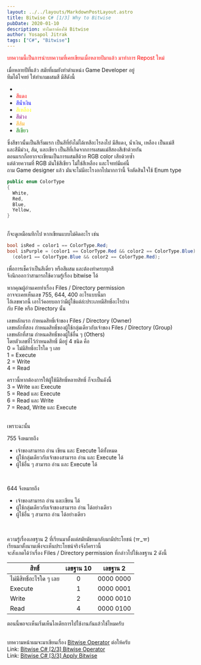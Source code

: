 ```yaml
---
layout: ../../layouts/MarkdownPostLayout.astro
title: Bitwise C# [1/3] Why to Bitwise
pubDate: 2020-01-10
description: ทำไมเราต้องใช้ Bitwise
author: Yosapol Jitrak
tags: ["C#", "Bitwise"]
---
```

<span style="color: red">บทความนี้เป็นการนำบทความที่เคยเขียนเมื่อหลายปีมาแล้ว มาทำการ Repost ใหม่</span><br />

เมื่อหลายปีที่แล้ว สมัยที่ผมยังทำตำแหน่ง Game Developer อยู่ <br />
ทีมได้โจทย์ ให้ทำเกมผสมสี มีสีดังนี้ <br />

- <span style="color:white">สีขาว</span>
- <span style="color:red">สีแดง</span>
- <span style="color:blue">สีน้ำเงิน</span>
- <span style="color:yellow">สีเหลือง</span>
- <span style="color:purple">สีม่วง</span>
- <span style="color:orange">สีส้ม</span>
- <span style="color:green">สีเขียว</span>

ซึ่งสีขาวนั้นเป็นสีเริ่มแรก เป็นสีที่ยังไม่ได้เทสีอะไรลงไป มีสีแดง, น้ำเงิน, เหลือง เป็นแม่สี <br />
และสีมีม่วง, ส้ม, และเขียว เป็นสีที่เกิดจากการผสมแม่สีสองสีเข้าด้วยกัน <br />
ตอนแรกก็อยากจะเขียนเป็นการผสมสีด้วย RGB color เสียด้วยซ้ำ <br />
แต่ด้วยความที่ RGB มันใช้สีเขียว ไม่ใช่สีเหลือง และโจทย์มีแค่นี้ <br />
ถาม Game designer แล้ว มันจะไม่มีอะไรงอกไปมากกว่านี้ จึงตัดสินใจใช้ Enum type <br />

```csharp
public enum ColorType
{
  White,
  Red,
  Blue,
  Yellow,
}
```

<br />
ก็จะดูเหมือนทึกไป หากเขียนแบบไม่คิดอะไร เช่น

```csharp
bool isRed = color1 == ColorType.Red;
bool isPurple = (color1 == ColorType.Red && color2 == ColorType.Blue) ||
  (color1 == ColorType.Blue && color2 == ColorType.Red);
```

เพื่อการเช็คว่าเป็นสีเดี่ยว หรือสีผสม และต้องทำครบทุกสี <br />
จึงนึกออกว่าสามารถใช้ความรู้เรื่อง bitwise ได้ <br />

หากคุณผู้อ่านเคยทำเรื่อง Files / Directory permission <br />
อาจจะเคยเห็นเลข 755, 644, 400 อะไรแบบนี้มา <br />
ไอ้เลขพวกนี้ เอาไว้คอยบอกว่ามีผู้ใช้แต่ล่ะประเภทมีสิทธิ์อะไรบ้าง <br />
กับ File หรือ Directory นั้น <br />

เลขหลักแรก กำหนดสิทธิ์เจ้าของ Files / Directory (Owner) <br />
เลขหลักที่สอง กำหนดสิทธิ์ของผู้ใช้กลุ่มเดียวกับเจ้าของ Files / Directory (Group) <br />
เลขหลักที่สาม กำหนดสิทธิ์ของผู้ใช้อื่น ๆ (Others) <br />
โดยตัวเลขที่ไว้กำหนดสิทธิ์ มีอยู่ 4 ชนิด คือ <br />
0 = ไม่มีสิทธิ์อะไรใด ๆ เลย <br />
1 = Execute <br />
2 = Write <br />
4 = Read <br />

คราวนี้หากต้องการให้ผู้ใช้มีสิทธิ์หลายสิทธิ์ ก็จะเป็นดังนี้ <br />
3 = Write และ Execute <br />
5 = Read และ Execute <br />
6 = Read และ Write <br />
7 = Read, Write และ Execute <br />
<br />

เพราะฉะนั้น <br />

755 จึงหมายถึง

- เจ้าของสามารถ อ่าน เขียน และ Execute ได้ทั้งหมด
- ผู้ใช้กลุ่มเดียวกับเจ้าของสามารถ อ่าน และ Execute ได้
- ผู้ใช้อื่น ๆ สามารถ อ่าน และ Execute ได้
<br />

644 จึงหมายถึง

- เจ้าของสามารถ อ่าน และเขียน ได้
- ผู้ใช้กลุ่มเดียวกับเจ้าของสามารถ อ่าน ได้อย่างเดียว
- ผู้ใช้อื่น ๆ สามารถ อ่าน ได้อย่างเดียว
<br />

ความรู้เรื่องเลขฐาน 2 ที่เรียนมาตั้งแต่สมัยมัธยมกลับมามีประโยชน์ (ㅠ_ㅠ) <br />
เรียนมาตั้งนานเพิ่งจะเห็นประโยชน์จริงจังก็คราวนี้ <br />
จะสังเกตได้ว่าเรื่อง Files / Directory permission ที่กล่าวไปใช้เลขฐาน 2 ดังนี้ <br />

| สิทธิ์                | เลขฐาน 10 |  เลขฐาน 2 |
|--------------------|:---------:|:---------:|
| ไม่มีสิทธิ์อะไรใด ๆ เลย |         0 | 0000 0000 |
| Execute            |         1 | 0000 0001 |
| Write              |         2 | 0000 0010 |
| Read               |         4 | 0000 0100 |

ตอนนี้พอจะเห็นเริ่มเห็นไอเดียการไปใช้งานกันแล้วใช่ไหมครับ <br />
<br />

บทความหน้าผมจะมาเขียนเรื่อง [Bitwise Operator](post-2-bitwise-csharp-2-in-3-bitwise-operator) ต่อให้ครับ <br />
Link: [Bitwise C# [2/3] Bitwise Operator](post-2-bitwise-csharp-2-in-3-bitwise-operator) <br />
Link: [Bitwise C# [3/3] Apply Bitwise](post-3-bitwise-csharp-3-in-3-apply-bitwise) <br />
